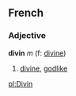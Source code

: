 ==French==
===Adjective===
'''divin''' ''m'' (f: [[divine]])

# [[divine]], [[godlike]]

[[pl:Divin]]